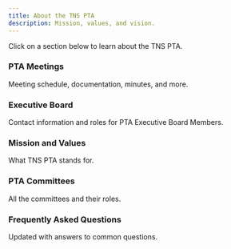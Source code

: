 ```yaml
---
title: About the TNS PTA
description: Mission, values, and vision.
---
```


Click on a section below to learn about the TNS PTA.

<div className="grid gap-4 mt-6">

<Card href="/docs/about/meetings">

### PTA Meetings

Meeting schedule, documentation, minutes, and more.

</Card>

<Card href="/docs/about/executive-board">

### Executive Board

Contact information and roles for PTA Executive Board Members.

</Card>

<Card href="/docs/about/mission">

### Mission and Values

What TNS PTA stands for.

</Card>

<Card href="/docs/about/committees">

### PTA Committees

All the committees and their roles.

</Card>

<Card href="/docs/about/faqs">

### Frequently Asked Questions

Updated with answers to common questions.

</Card>

</div>
